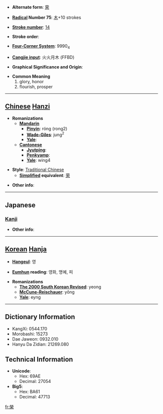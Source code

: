 * '''Alternate form''': [[荣]]

* '''[[Wiktionary:Chinese radical index| Radical]] Number 75''': [[Wiktionary:Chinese radical index 木|木]]+10 strokes

* '''[[Wiktionary:Chinese total strokes index|Stroke number]]''': [[Wiktionary:Chinese total strokes index 14|14]]

* '''Stroke order''': 

* '''[[Wiktionary:Chinese four corner index|Four-Corner System]]''': 9990<sub>4</sub>

* '''[[Wiktionary:Chinese Cangjie index|Cangjie input]]''': 火火月木 (FFBD)

* '''Graphical Significance and Origin''': 

* '''Common Meaning'''
*#glory, honor
*# flourish, prosper


----

== [[Chinese]] [[Hanzi]] ==

* '''Romanizations'''
** '''[[Mandarin]]'''
*** '''[[Pinyin]]''': róng (rong2)
*** '''[[Wade-Giles]]''': jung<sup>2</sup>
*** '''[[Yale]]''': 
** '''[[Cantonese]]'''
*** '''[[Jyutping]]''':
*** '''[[Penkyamp]]''': 
*** '''[[Yale]]''': wing4

* '''Style''': [[Traditional Chinese]] 
** '''[[Simplified Chinese|Simplified]] equivalent''': [[荣]]

* '''Other info''': 

----

==Japanese==
===[[Kanji]]===
{{kanji|on readings=[[えい]] (ei), [[よう]] (yō)|kun readings=[[さかえる]] (sakaeru), [[はえ]] (hae)}}

* '''Other info''':  

----

== [[Korean]] [[Hanja]] ==

* '''[[Hangeul]]''': 영

* '''[[Eumhun]] reading''': 영화, 명예, 피

* '''Romanizations'''
** '''[[The 2000 South Korean Revised Romanization|The 2000 South Korean Revised]]''': yeong
** '''[[McCune-Reischauer]]''': yŏng
** '''[[Yale]]''': eyng

----

== Dictionary Information ==

* KangXi: 0544.170
* Morobashi: 15273
* Dae Jaweon: 0932.010
* Hanyu Da Zidian: 21269.080

== Technical Information ==

* '''Unicode''':
** Hex: 69AE
** Decimal: 27054
* '''Big5''':
** Hex: BA61
** Decimal: 47713

[[fr:榮]]